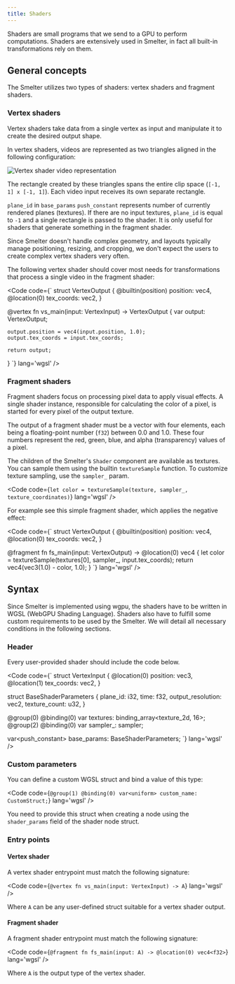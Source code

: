 ```yaml
---
title: Shaders
---
```


Shaders are small programs that we send to a GPU to perform computations. Shaders are extensively used in Smelter, in fact all built-in transformations rely on them.

## General concepts
The Smelter utilizes two types of shaders: vertex shaders and fragment shaders.

### Vertex shaders
Vertex shaders take data from a single vertex as input and manipulate it to create the desired output shape.

In vertex shaders, videos are represented as two triangles aligned in the following configuration:

<Image src={vertexShader} alt="Vertex shader video representation" />

The rectangle created by these triangles spans the entire clip space (`[-1, 1] x [-1, 1]`). Each video input receives its own separate rectangle.

`plane_id` in `base_params` `push_constant` represents number of currently rendered planes (textures). If there are no input textures, `plane_id` is equal to `-1` and a single rectangle is passed to the shader. It is only useful for shaders that generate something in the fragment shader.

Since Smelter doesn't handle complex geometry, and layouts typically manage positioning, resizing, and cropping, we don't expect the users to create complex vertex shaders very often.

The following vertex shader should cover most needs for transformations that process a single video in the fragment shader:

<Code code={`
struct VertexOutput {
    @builtin(position) position: vec4<f32>,
    @location(0) tex_coords: vec2<f32>,
}

@vertex
fn vs_main(input: VertexInput) -> VertexOutput {
    var output: VertexOutput;

    output.position = vec4(input.position, 1.0);
    output.tex_coords = input.tex_coords;

    return output;
}
`} lang='wgsl' />

### Fragment shaders
Fragment shaders focus on processing pixel data to apply visual effects. A single shader instance, responsible for calculating the color of a pixel, is started for every pixel of the output texture.

The output of a fragment shader must be a vector with four elements, each being a floating-point number (`f32`) between 0.0 and 1.0. These four numbers represent the red, green, blue, and alpha (transparency) values of a pixel.

The children of the Smelter's `Shader` component are available as textures. You can sample them using the builtin `textureSample` function. To customize texture sampling, use the `sampler_` param.

<Code code={`
let color = textureSample(texture, sampler_, texture_coordinates)
`} lang='wgsl' />

For example see this simple fragment shader, which applies the negative effect:

<Code code={`
struct VertexOutput {
    @builtin(position) position: vec4<f32>,
    @location(0) tex_coords: vec2<f32>,
}

@fragment
fn fs_main(input: VertexOutput) -> @location(0) vec4<f32> {
    let color = textureSample(textures[0], sampler_, input.tex_coords);
    return vec4(vec3(1.0) - color, 1.0);
}
`} lang='wgsl' />

## Syntax
Since Smelter is implemented using wgpu, the shaders have to be written in WGSL (WebGPU Shading Language). Shaders also have to fulfill some custom requirements to be used by the Smelter. We will detail all necessary conditions in the following sections.

### Header
Every user-provided shader should include the code below.

<Code code={`
struct VertexInput {
    @location(0) position: vec3<f32>,
    @location(1) tex_coords: vec2<f32>,
}

struct BaseShaderParameters {
    plane_id: i32,
    time: f32,
    output_resolution: vec2<u32>,
    texture_count: u32,
}

@group(0) @binding(0) var textures: binding_array<texture_2d<f32>, 16>;
@group(2) @binding(0) var sampler_: sampler;

var<push_constant> base_params: BaseShaderParameters;
`} lang='wgsl' />

### Custom parameters
You can define a custom WGSL struct and bind a value of this type:

<Code code={`
@group(1) @binding(0) var<uniform> custom_name: CustomStruct;
`} lang='wgsl' />

You need to provide this struct when creating a node using the `shader_params` field of the shader node struct.

### Entry points

#### Vertex shader
A vertex shader entrypoint must match the following signature:

<Code code={`
@vertex
fn vs_main(input: VertexInput) -> A
`} lang='wgsl' />

Where `A` can be any user-defined struct suitable for a vertex shader output.

#### Fragment shader
A fragment shader entrypoint must match the following signature:

<Code code={`
@fragment
fn fs_main(input: A) -> @location(0) vec4<f32>
`} lang='wgsl' />

Where `A` is the output type of the vertex shader.


